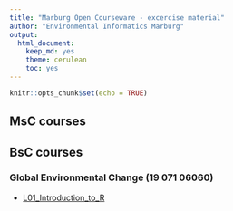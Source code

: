```yaml
---
title: "Marburg Open Courseware - excercise material"
author: "Environmental Informatics Marburg"
output: 
  html_document: 
    keep_md: yes
    theme: cerulean
    toc: yes
---
```


```r
knitr::opts_chunk$set(echo = TRUE)
```

## MsC courses

## BsC courses

### Global Environmental Change (19 071 06060)

* [L01_Introduction_to_R](bsc/envchange/L01_Introduction_to_R.html)
